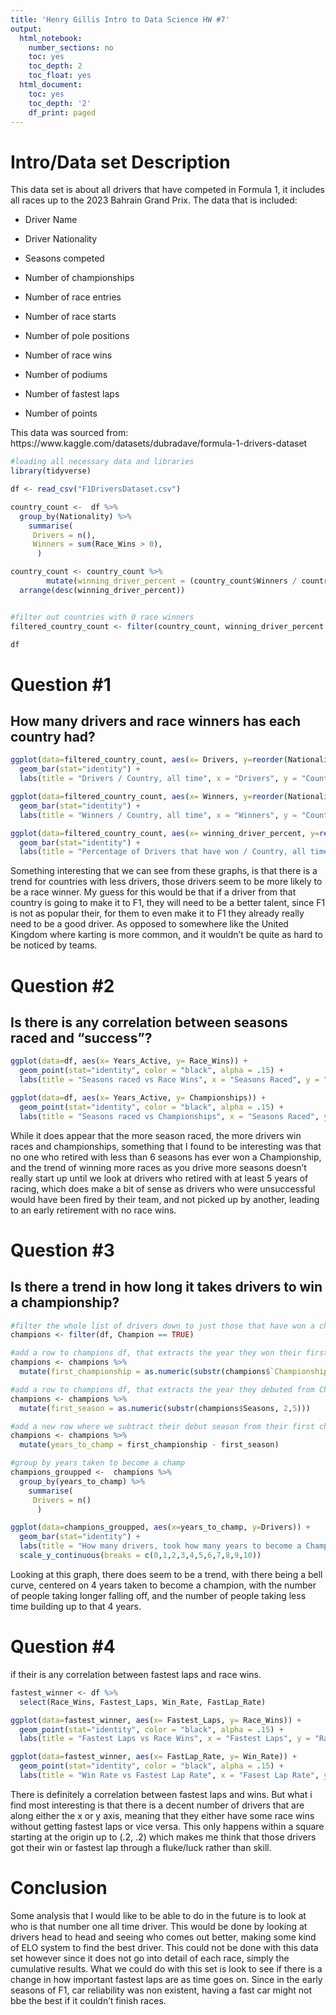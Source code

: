 ---
title: 'Henry Gillis Intro to Data Science HW #7'
output:
  html_notebook:
    number_sections: no
    toc: yes
    toc_depth: 2
    toc_float: yes
  html_document:
    toc: yes
    toc_depth: '2'
    df_print: paged
---

# Intro/Data set Description

This data set is about all drivers that have competed in Formula 1, it includes all races up to the 2023 Bahrain Grand Prix. The data that is included:

-   Driver Name

-   Driver Nationality

-   Seasons competed

-   Number of championships

-   Number of race entries

-   Number of race starts

-   Number of pole positions

-   Number of race wins

-   Number of podiums

-   Number of fastest laps

-   Number of points

This data was sourced from: https://www.kaggle.com/datasets/dubradave/formula-1-drivers-dataset

```{r, message=FALSE, warning=FALSE}
#loading all necessary data and libraries
library(tidyverse)

df <- read_csv("F1DriversDataset.csv")

```

```{r, warning=FALSE}
country_count <-  df %>% 
  group_by(Nationality) %>% 
    summarise(
     Drivers = n(),
     Winners = sum(Race_Wins > 0),
      )

country_count <- country_count %>% 
        mutate(winning_driver_percent = (country_count$Winners / country_count$Drivers) * 100) %>% 
  arrange(desc(winning_driver_percent))


#filter out countries with 0 race winners
filtered_country_count <- filter(country_count, winning_driver_percent > 0)

df
```

# Question #1

## How many drivers and race winners has each country had?

```{r, warning=FALSE}
ggplot(data=filtered_country_count, aes(x= Drivers, y=reorder(Nationality, Drivers))) +
  geom_bar(stat="identity") +
  labs(title = "Drivers / Country, all time", x = "Drivers", y = "Country")

ggplot(data=filtered_country_count, aes(x= Winners, y=reorder(Nationality, Drivers))) +
  geom_bar(stat="identity") +
  labs(title = "Winners / Country, all time", x = "Winners", y = "Country")

ggplot(data=filtered_country_count, aes(x= winning_driver_percent, y=reorder(Nationality, Drivers))) +
  geom_bar(stat="identity") + 
  labs(title = "Percentage of Drivers that have won / Country, all time", x = "Percentage of winning drivers", y = "Country")

```

Something interesting that we can see from these graphs, is that there is a trend for countries with less drivers, those drivers seem to be more likely to be a race winner. My guess for this would be that if a driver from that country is going to make it to F1, they will need to be a better talent, since F1 is not as popular their, for them to even make it to F1 they already really need to be a good driver. As opposed to somewhere like the United Kingdom where karting is more common, and it wouldn't be quite as hard to be noticed by teams.

# Question #2

## Is there is any correlation between seasons raced and "success"?

```{r, warning=FALSE}
ggplot(data=df, aes(x= Years_Active, y= Race_Wins)) +
  geom_point(stat="identity", color = "black", alpha = .15) +
  labs(title = "Seasons raced vs Race Wins", x = "Seasons Raced", y = "Race Wins")
```

```{r, warning=FALSE}
ggplot(data=df, aes(x= Years_Active, y= Championships)) +
  geom_point(stat="identity", color = "black", alpha = .15) +
  labs(title = "Seasons raced vs Championships", x = "Seasons Raced", y = "Championships")
```

While it does appear that the more season raced, the more drivers win races and championships, something that I found to be interesting was that no one who retired with less than 6 seasons has ever won a Championship, and the trend of winning more races as you drive more seasons doesn't really start up until we look at drivers who retired with at least 5 years of racing, which does make a bit of sense as drivers who were unsuccessful would have been fired by their team, and not picked up by another, leading to an early retirement with no race wins.

# Question #3

## Is there a trend in how long it takes drivers to win a championship?

```{r, warning=FALSE}
#filter the whole list of drivers down to just those that have won a championship
champions <- filter(df, Champion == TRUE) 

#add a row to champions df, that extracts the year they won their first championship from Championship Years, and turn it into a number instead of a character
champions <- champions %>% 
  mutate(first_championship = as.numeric(substr(champions$`Championship Years`, 2,5)))

#add a row to champions df, that extracts the year they debuted from Championship Years, and turn it into a number instead of a character
champions <- champions %>% 
  mutate(first_season = as.numeric(substr(champions$Seasons, 2,5)))

#add a new row where we subtract their debut season from their first championship season to see how many years t took the to get their championship
champions <- champions %>% 
  mutate(years_to_champ = first_championship - first_season)

#group by years taken to become a champ
champions_groupped <-  champions %>% 
  group_by(years_to_champ) %>% 
    summarise(
     Drivers = n()
      )
```

```{r, warning=FALSE}
ggplot(data=champions_groupped, aes(x=years_to_champ, y=Drivers)) +
  geom_bar(stat="identity") +
  labs(title = "How many drivers, took how many years to become a Champion", x = "Years to become a Champion", y = "# of Drivers") +
  scale_y_continuous(breaks = c(0,1,2,3,4,5,6,7,8,9,10))
```
Looking at this graph, there does seem to be a trend, with there being a bell curve, centered on 4 years taken to become a champion, with the number of people taking longer falling off, and the number of people taking less time building up to that 4 years.

# Question #4

if their is any correlation between fastest laps and race wins.

```{r, warning=FALSE}
fastest_winner <- df %>% 
  select(Race_Wins, Fastest_Laps, Win_Rate, FastLap_Rate)
```

```{r, warning=FALSE}
ggplot(data=fastest_winner, aes(x= Fastest_Laps, y= Race_Wins)) +
  geom_point(stat="identity", color = "black", alpha = .15) +
  labs(title = "Fastest Laps vs Race Wins", x = "Fastest Laps", y = "Race Wins")
```

```{r, warning=FALSE}
ggplot(data=fastest_winner, aes(x= FastLap_Rate, y= Win_Rate)) +
  geom_point(stat="identity", color = "black", alpha = .15) +
  labs(title = "Win Rate vs Fastest Lap Rate", x = "Fasest Lap Rate", y = "Win Rate")
```

There is definitely a correlation between fastest laps and wins. But what i find most interesting is that there is a decent number of drivers that are along either the x or y axis, meaning that they either have some race wins without getting fastest laps or vice versa. This only happens within a square starting at the origin up to (.2, .2) which makes me think that those drivers got their win or fastest lap through a fluke/luck rather than skill.

# Conclusion

Some analysis that I would like to be able to do in the future is to look at who is that number one all time driver. This would be done by looking at drivers head to head and seeing who comes out better, making some kind of ELO system to find the best driver. This could not be done with this data set however since it does not go into detail of each race, simply the cumulative results. What we could do with this set is look to see if there is a change in how important fastest laps are as time goes on. Since in the early seasons of F1, car reliability was non existent, having a fast car might not bbe the best if it couldn't finish races.